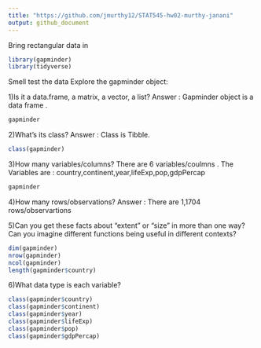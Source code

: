 ```yaml
---
title: "https://github.com/jmurthy12/STAT545-hw02-murthy-janani"
output: github_document
---
```

Bring rectangular data in


```r
library(gapminder)
library(tidyverse)
```

Smell test the data
Explore the gapminder object:

1)Is it a data.frame, a matrix, a vector, a list?
Answer : Gapminder object is a data frame .

```r
gapminder
```
2)What’s its class?
Answer  : Class is Tibble.
```r
class(gapminder)
```


3)How many variables/columns?
There are 6 variables/coulmns .
The Variables are : country,continent,year,lifeExp,pop,gdpPercap
```r
gapminder
```

4)How many rows/observations?
Answer : There are 1,1704 rows/observartions

5)Can you get these facts about “extent” or “size” in more than one way? Can you imagine different functions being useful in different contexts?
```r
dim(gapminder)
nrow(gapminder)
ncol(gapminder)
length(gapminder$country)
```

6)What data type is each variable?
```r
class(gapminder$country)
class(gapminder$continent)
class(gapminder$year)
class(gapminder$lifeExp)
class(gapminder$pop)
class(gapminder$gdpPercap)
```






